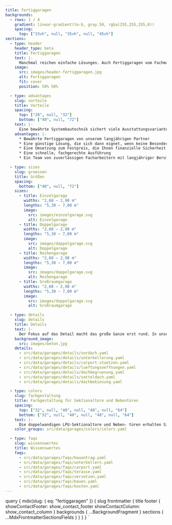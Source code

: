 ```yaml
---
title: Fertiggaragen
backgrounds:
  - rows: 1 / 4
    gradient: linear-gradient(to-b, gray.50, rgba(255,255,255,0))
    spacing:
      top: ["33vh", null, "35vh", null, "45vh"]
sections:
  - type: header
    header_type: beta
    title: Fertiggaragen
    text: |-
      Manchmal reichen einfache Lösungen. Auch Fertiggaragen vom Fachmann können gute, kostengünstige Lösungen sein. Wir liefern Ihnen diese Varianten fix fertig auf Ihr Grundstück. Dabei haben Sie die Wahl zwischen Einzel,- Doppel oder Reihengaragen in verschiedenen Standard-Maßen.
    image:
      src: images/header-fertiggaragen.jpg
      alt: Fertiggaragen
      fit: cover
      position: 50% 50%

  - type: advantages
    slug: vorteile
    title: Vorteile
    spacing:
      top: ["20", null, "32"]
      bottom: ["40", null, "72"]
    text: |-
      Eine bewährte Systembautechnik sichert viele Ausstattungsvarianten. Und so ist auch eine Fertiggarage aus Beton vom Fachmann eine stabile und schnelle Lösung, die einen Vorteil hat – der günstige Preis. Durch die industrielle Fertigung ist die Herstellung günstiger und sind die Bauzeiten kürzer.
    advantages: |-
      * Bewährte Fertiggaragen von unserem langjährigen Partner
      * Eine günstige Lösung, die sich dann eignet, wenn keine Besonderheiten zu berücksichtigen sind
      * Eine Umsetzung zum Festpreis, die Ihnen finanzielle Sicherheit gibt
      * Eine schnelle, fachgerechte Ausführung
      * Ein Team von zuverlässigen Facharbeitern mit langjähriger Berufserfahrung

  - type: sizes
    slug: groessen
    title: Größen
    spacing:
      bottom: ["40", null, "72"]
    sizes:
      - title: Einzelgarage
        widths: "2,68 — 2,98 m"
        lengths: "5,30 — 7,00 m"
        image:
          src: images/einzelgarage.svg
          alt: Einzelgarage
      - title: Doppelgarage
        widths: "2,68 — 2,98 m"
        lengths: "5,30 — 7,00 m"
        image:
          src: images/doppelgarage.svg
          alt: Doppelgarage
      - title: Reihengarage
        widths: "2,68 — 2,98 m"
        lengths: "5,30 — 7,00 m"
        image:
          src: images/doppelgarage.svg
          alt: Reihengarage
      - title: Großraumgarage
        widths: "2,68 — 2,98 m"
        lengths: "5,30 — 7,00 m"
        image:
          src: images/doppelgarage.svg
          alt: Großraumgarage

  - type: details
    slug: details
    title: Details
    text: |-
      Der Fokus auf das Detail macht das große Ganze erst rund. In unserer Planung legen wir Wert auf jede kleine Besonderheit, jede Facette, die zu einem perfekten Ergebnis beiträgt. Wir haben alles im Blick, was notwendig ist, um Ihre Wunschgarage zu bauen.
    background_image:
      src: images/beton.jpg
    details:
      - src/data/garages/details/vordach.yaml
      - src/data/garages/details/unterkellerung.yaml
      - src/data/garages/details/carport-stuetzen.yaml
      - src/data/garages/details/lueftungsoeffnungen.yaml
      - src/data/garages/details/dachbegruenung.yaml
      - src/data/garages/details/satteldach.yaml
      - src/data/garages/details/dachbekiesung.yaml

  - type: colors
    slug: farbgestaltung
    title: Farbgestaltung für Sektionaltore und Nebentüren
    spacing:
      top: ["32", null, "40", null, "48", null, "64"]
      bottom: ["32", null, "40", null, "48", null, "64"]
    text: |-
      Die doppelwandigen LPU-Sektionaltore und Neben- türen erhalten Sie serienmäßig in Verkehrsweiß RAL 9016 sowie zusätzlich in 13 preiswerten Super-Color- Farben und rund 200 Farben nach RAL* sowie in vielen NCS und DB Farben.
    color_groups: src/data/garages/colors/colors.yaml

  - type: faqs
    slug: wissenswertes
    title: Wissenswertes
    faqs:
      - src/data/garages/faqs/bauantrag.yaml
      - src/data/garages/faqs/unterkellern.yaml
      - src/data/garages/faqs/carport.yaml
      - src/data/garages/faqs/terasse.yaml
      - src/data/garages/faqs/versetzen.yaml
      - src/data/garages/faqs/bauen.yaml
      - src/data/garages/faqs/kosten.yaml
---
```



  query {
    mdx(slug: { eq: "fertiggaragen" }) {
      slug
      frontmatter {
        title
        footer {
          showContactFooter: show_contact_footer
          showContactColumn: show_contact_column
        }
        backgrounds {
          ...BackgroundFragment
        }
        sections {
          ...MdxFrontmatterSectionsFields
        }
      }
    }
  }
`
